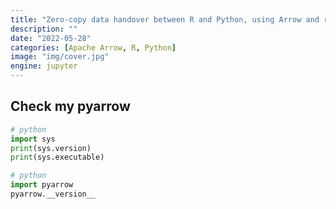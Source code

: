 ```yaml
---
title: "Zero-copy data handover between R and Python, using Arrow and rpy2"
description: ""
date: "2022-05-28"
categories: [Apache Arrow, R, Python]
image: "img/cover.jpg"
engine: jupyter
---
```


<!-- 
cover img: https://unsplash.com/photos/k39RGHmLoV8
artist: Claudio Schwarz
licence: unsplash free-to-use 
-->

<!-- 
TO MAKE SURE I USE THE RIGHT PYTHON ENVIRONMENT GR.

quarto render ~/GitHub/sites/quarto-blog/posts/2022-08-25_zero-copy-data-handover-in-arrow-part-2/index.qmd 

-->
## Check my pyarrow

```python
# python
import sys
print(sys.version)
print(sys.executable)
```

```python
# python
import pyarrow
pyarrow.__version__
```



